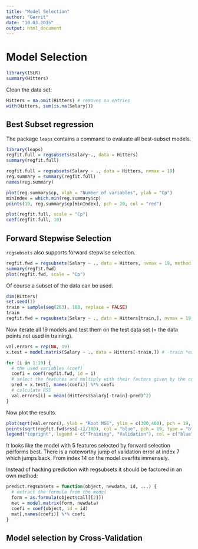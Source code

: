 ```yaml
---
title: "Model Selection"
author: "Gerrit"
date: "10.03.2015"
output: html_document
---
```


Model Selection
===============

```r
library(ISLR)
summary(Hitters)
```

Clean the data set:

```r
Hitters = na.omit(Hitters) # removes na entries
with(Hitters, sum(is.na(Salary)))
```

Best Subset regression
----------------------

The package `leaps` contains a command to evaluate all best-subset models.
```r
library(leaps)
regfit.full = regsubsets(Salary~., data = Hitters)
summary(regfit.full)
```

```r
regfit.full = regsubsets(Salary ~ ., data = Hitters, nvmax = 19)
reg.summary = summary(regfit.full)
names(reg.summary)
```

```r
plot(reg.summary$cp, xlab = "Number of variables", ylab = "Cp")
minIndex = which.min(reg.summary$cp)
points(10, reg.summary$cp[minIndex], pch = 20, col = "red")
```

```r
plot(regfit.full, scale = "Cp")
coef(regfit.full, 10)
```

Forward Stepwise Selection
--------------------------

`regsubsets` also supports forward stepwise selection.

```r
regfit.fwd = regsubsets(Salary ~ ., data = Hitters, nvmax = 19, method = "forward")
summary(regfit.fwd)
plot(regfit.fwd, scale = "Cp")
```

Of course a subset of the data can be used.

```r
dim(Hitters)
set.seed(1)
train = sample(seq(263), 180, replace = FALSE)
train
regfit.fwd = regsubsets(Salary ~ ., data = Hitters[train,], nvmax = 19, method = "forward")
```

Now iterate all 19 models and test them on the test data set (= the data points not used in training).

```r
val.errors = rep(NA, 19)
x.test = model.matrix(Salary ~ ., data = Hitters[-train,]) # -train *excludes* observation by train

for (i in 1:19) {
  # the used variables (coef)
  coefi = coef(regfit.fwd, id = i)
  # select the features and multiply with their factors given by the current model
  pred = x.test[, names(coefi)] %*% coefi
  # calculate RSS
  val.errors[i] = mean((Hitters$Salary[-train]-pred)^2)
}
```

Now plot the results.

```r
plot(sqrt(val.errors), ylab = "Root MSE", ylim = c(300,400), pch = 19, type = "b")
points(sqrt(regfit.fwd$rss[-1]/180), col = "blue", pch = 19, type = "b")
legend("topright", legend = c("Training", "Validation"), col = c("blue", "black"), pch = 19)
```

It looks like the model with 5 features selected by forward selection performs best. There is a noteworthy jump of validation error at index 7 which jumps back. From index 14 on the model overfits immensely.

Instead of hacking prediction with regsubsets it should be factored in an own method:

```r
predict.regsubsets = function(object, newdata, id, ...) {
  # extract the formula from the model
  form = as.formula(object$call[[2]])
  mat = model.matrix(form, newdata)
  coefi = coef(object, id = id)
  mat[,names(coefi)] %*% coefi
}
```

Model selection by Cross-Validation
----------------------------------